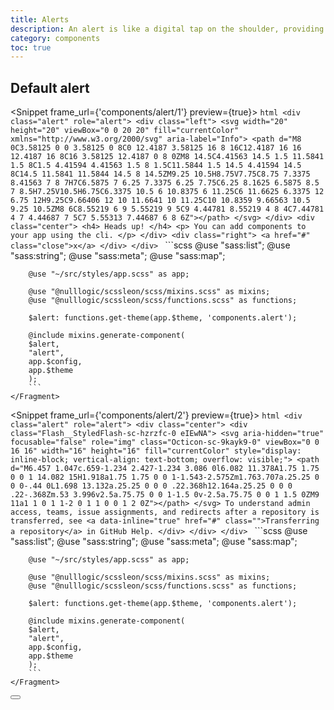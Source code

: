```yaml
---
title: Alerts
description: An alert is like a digital tap on the shoulder, providing timely notifications or warnings to users. It's the digital equivalent of a gentle nudge, ensuring important information doesn't slip through the cracks. With an alert, users are kept informed and engaged, without feeling overwhelmed by a barrage of notifications.
category: components
toc: true
---
```

## Default alert


<Snippet frame_url={'components/alert/1'} preview={true}>
    <Fragment slot="html">
        ```html
        <div class="alert" role="alert">
            <div class="left">
                <svg width="20" height="20" viewBox="0 0 20 20" fill="currentColor" xmlns="http://www.w3.org/2000/svg"
                     aria-label="Info">
                    <path
                        d="M8 0C3.58125 0 0 3.58125 0 8C0 12.4187 3.58125 16 8 16C12.4187 16 16 12.4187 16 8C16 3.58125 12.4187 0 8 0ZM8 14.5C4.41563 14.5 1.5 11.5841 1.5 8C1.5 4.41594 4.41563 1.5 8 1.5C11.5844 1.5 14.5 4.41594 14.5 8C14.5 11.5841 11.5844 14.5 8 14.5ZM9.25 10.5H8.75V7.75C8.75 7.3375 8.41563 7 8 7H7C6.5875 7 6.25 7.3375 6.25 7.75C6.25 8.1625 6.5875 8.5 7 8.5H7.25V10.5H6.75C6.3375 10.5 6 10.8375 6 11.25C6 11.6625 6.3375 12 6.75 12H9.25C9.66406 12 10 11.6641 10 11.25C10 10.8359 9.66563 10.5 9.25 10.5ZM8 6C8.55219 6 9 5.55219 9 5C9 4.44781 8.55219 4 8 4C7.44781 4 7 4.44687 7 5C7 5.55313 7.44687 6 8 6Z"></path>
                </svg>
            </div>
            <div class="center">
                <h4>
                    Heads up!
                </h4>
                <p>
                    You can add components to your app using the cli.
                </p>
            </div>
            <div class="right">
                <a href="#" class="close">x</a>
            </div>
        </div>
        ```
    </Fragment>
    <Fragment slot="scss">
        ```scss
        @use "sass:list";
        @use "sass:string";
        @use "sass:meta";
        @use "sass:map";

        @use "~/src/styles/app.scss" as app;

        @use "@nulllogic/scssleon/scss/mixins.scss" as mixins;
        @use "@nulllogic/scssleon/scss/functions.scss" as functions;

        $alert: functions.get-theme(app.$theme, 'components.alert');

        @include mixins.generate-component(
        $alert,
        "alert",
        app.$config,
        app.$theme
        );
        ```
    </Fragment>
</Snippet>

<Snippet frame_url={'components/alert/2'} preview={true}>
    <Fragment slot="html">
        ```html
        <div class="alert" role="alert">
            <div class="center">
                <div class="Flash__StyledFlash-sc-hzrzfc-0 eIEwNA">
                    <svg aria-hidden="true" focusable="false" role="img" class="Octicon-sc-9kayk9-0" viewBox="0 0 16 16"
                         width="16" height="16" fill="currentColor"
                         style="display: inline-block; vertical-align: text-bottom; overflow: visible;">
                        <path
                            d="M6.457 1.047c.659-1.234 2.427-1.234 3.086 0l6.082 11.378A1.75 1.75 0 0 1 14.082 15H1.918a1.75 1.75 0 0 1-1.543-2.575Zm1.763.707a.25.25 0 0 0-.44 0L1.698 13.132a.25.25 0 0 0 .22.368h12.164a.25.25 0 0 0 .22-.368Zm.53 3.996v2.5a.75.75 0 0 1-1.5 0v-2.5a.75.75 0 0 1 1.5 0ZM9 11a1 1 0 1 1-2 0 1 1 0 0 1 2 0Z"></path>
                    </svg>
                    To understand admin access, teams, issue assignments, and redirects after a repository is
                    transferred, see <a data-inline="true"
                                        href="#"
                                        class="">Transferring a repository</a> in
                    GitHub Help.
                </div>
            </div>
        </div>
        ```
    </Fragment>
    <Fragment slot="scss">
        ```scss
        @use "sass:list";
        @use "sass:string";
        @use "sass:meta";
        @use "sass:map";

        @use "~/src/styles/app.scss" as app;

        @use "@nulllogic/scssleon/scss/mixins.scss" as mixins;
        @use "@nulllogic/scssleon/scss/functions.scss" as functions;

        $alert: functions.get-theme(app.$theme, 'components.alert');

        @include mixins.generate-component(
        $alert,
        "alert",
        app.$config,
        app.$theme
        );
        ```
    </Fragment>
</Snippet>

<button class="btn btn-close" aria-label="Dismiss notification" type="button">
    <svg viewBox="0 0 20 20" class="icon" focusable="false" aria-hidden="true" fill="currentColor">
        <path fill="evenodd"
              d="M6.707 5.293a1 1 0 0 0-1.414 1.414l3.293 3.293-3.293 3.293a1 1 0 1 0 1.414 1.414l3.293-3.293 3.293 3.293a1 1 0 0 0 1.414-1.414l-3.293-3.293 3.293-3.293a1 1 0 0 0-1.414-1.414l-3.293 3.293-3.293-3.293Z"></path>
    </svg>
</button>


